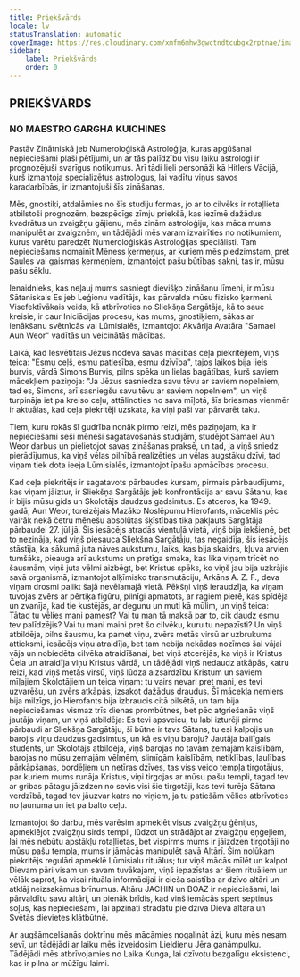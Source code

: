 ```yaml
---
title: Priekšvārds
locale: lv
statusTranslation: automatic
coverImage: https://res.cloudinary.com/xmfm6mhw3gwctndtcubgx2rptnae/image/upload/v1741354450/small_cover_tratado_esoterico_de_astrologia_hermetica_6210a35442.webp
sidebar:
    label: Priekšvārds
    order: 0
---
```

## PRIEKŠVĀRDS

### NO MAESTRO GARGHA KUICHINES

Pastāv Zinātniskā jeb Numeroloģiskā Astroloģija, kuras apgūšanai nepieciešami plaši pētījumi, un ar tās palīdzību visu laiku astrologi ir prognozējuši svarīgus notikumus. Arī tādi lieli personāži kā Hitlers Vācijā, kurš izmantoja specializētus astrologus, lai vadītu viņus savos karadarbībās, ir izmantojuši šīs zināšanas.

Mēs, gnostiķi, atdalāmies no šīs studiju formas, jo ar to cilvēks ir rotaļlieta atbilstoši prognozēm, bezspēcīgs zīmju priekšā, kas iezīmē dažādus kvadrātus un zvaigžņu gājienu, mēs zinām astroloģiju, kas māca mums manipulēt ar zvaigznēm, un tādējādi mēs varam izvairīties no notikumiem, kurus varētu paredzēt Numeroloģiskās Astroloģijas speciālisti. Tam nepieciešams nomainīt Mēness ķermeņus, ar kuriem mēs piedzimstam, pret Saules vai gaismas ķermeņiem, izmantojot pašu būtības sakni, tas ir, mūsu pašu sēklu.

Ienaidnieks, kas neļauj mums sasniegt dievišķo zināšanu līmeni, ir mūsu Sātaniskais Es jeb Leģionu vadītājs, kas pārvalda mūsu fizisko ķermeni. Visefektīvākais veids, kā atbrīvoties no Sliekšņa Sargātāja, kā to sauc kreisie, ir caur Iniciācijas procesu, kas mums, gnostiķiem, sākas ar ienākšanu svētnīcās vai Lūmisialēs, izmantojot Akvārija Avatāra "Samael Aun Weor" vadītās un veicinātās mācības.

Laikā, kad Iesvētītais Jēzus nodeva savas mācības ceļa piekritējiem, viņš teica: "Esmu ceļš, esmu patiesība, esmu dzīvība", tajos laikos bija liels burvis, vārdā Simons Burvis, pilns spēka un lielas bagātības, kurš saviem mācekļiem paziņoja: "Ja Jēzus sasniedza savu tēvu ar saviem nopelniem, tad es, Simons, arī sasniegšu savu tēvu ar saviem nopelniem", un viņš turpināja iet pa kreiso ceļu, attālinoties no sava mīļotā, šīs briesmas vienmēr ir aktuālas, kad ceļa piekritēji uzskata, ka viņi paši var pārvarēt taku.

Tiem, kuru rokās šī gudrība nonāk pirmo reizi, mēs paziņojam, ka ir nepieciešami seši mēneši sagatavošanās studijām, studējot Samael Aun Weor darbus un pielietojot savas zināšanas praksē, un tad, ja viņš sniedz pierādījumus, ka viņš vēlas pilnībā realizēties un vēlas augstāku dzīvi, tad viņam tiek dota ieeja Lūmisialēs, izmantojot īpašu apmācības procesu.

Kad ceļa piekritējs ir sagatavots pārbaudes kursam, pirmais pārbaudījums, kas viņam jāiztur, ir Sliekšņa Sargātājs jeb konfrontācija ar savu Sātanu, kas ir bijis mūsu gids un Skolotājs daudzus gadsimtus. Es atceros, ka 1949. gadā, Aun Weor, toreizējais Mazāko Noslēpumu Hierofants, māceklis pēc vairāk nekā četru mēnešu absolūtas šķīstības tika pakļauts Sargātāja pārbaudei 27. jūlijā. Šis iesācējs atradās vientuļā vietā, viņš bija iekšienē, bet to nezināja, kad viņš piesauca Sliekšņa Sargātāju, tas negaidīja, šis iesācējs stāstīja, ka sākumā juta nāves aukstumu, laiks, kas bija skaidrs, kļuva arvien tumšāks, pieauga arī aukstums un pretīga smaka, kas lika viņam trīcēt no šausmām, viņš juta vēlmi aizbēgt, bet Kristus spēks, ko viņš jau bija uzkrājis savā organismā, izmantojot alķīmisko transmutāciju, Arkāns A. Z. F., deva viņam drosmi palikt šajā nevēlamajā vietā. Pēkšņi viņš ieraudzīja, ka viņam tuvojas zvērs ar pērtiķa figūru, pilnīgi apmatots, ar ragiem pierē, kas spīdēja un zvanīja, kad tie kustējās, ar degunu un muti kā mūlim, un viņš teica: Tātad tu vēlies mani pamest? Vai tu man tā maksā par to, cik daudz esmu tev palīdzējis? Vai tu mani maini pret šo cilvēku, kuru tu nepazīsti? Un viņš atbildēja, pilns šausmu, ka pamet viņu, zvērs metās virsū ar uzbrukuma attieksmi, iesācējs viņu atraidīja, bet tam nebija nekādas nozīmes šai vājai vāja un nobiedēta cilvēka atraidīšanai, bet viņš atcerējās, ka viņš ir Kristus Čela un atraidīja viņu Kristus vārdā, un tādējādi viņš nedaudz atkāpās, katru reizi, kad viņš metās virsū, viņš lūdza aizsardzību Kristum un saviem mīļajiem Skolotājiem un teica viņam: tu vairs nevari pret mani, es tevi uzvarēšu, un zvērs atkāpās, izsakot dažādus draudus. Šī mācekļa nemiers bija milzīgs, jo Hierofants bija izbraucis citā pilsētā, un tam bija nepieciešamas vismaz trīs dienas prombūtnes, bet pēc atgriešanās viņš jautāja viņam, un viņš atbildēja: Es tevi apsveicu, tu labi izturēji pirmo pārbaudi ar Sliekšņa Sargātāju, šī būtne ir tavs Sātans, tu esi kalpojis un barojis viņu daudzus gadsimtus, un kā es viņu baroju? Jautāja bailīgais students, un Skolotājs atbildēja, viņš barojas no tavām zemajām kaislībām, barojas no mūsu zemajām vēlmēm, slimīgām kaislībām, netiklības, laulības pārkāpšanas, bordēļiem un netīras dzīves, tas viss veido tempļa tirgotājus, par kuriem mums runāja Kristus, viņi tirgojas ar mūsu pašu templi, tagad tev ar gribas pātagu jāizdzen no sevis visi šie tirgotāji, kas tevi turēja Sātana verdzībā, tagad tev jāuzvar katrs no viņiem, ja tu patiešām vēlies atbrīvoties no ļaunuma un iet pa balto ceļu.

Izmantojot šo darbu, mēs varēsim apmeklēt visus zvaigžņu ģēnijus, apmeklējot zvaigžņu sirds templi, lūdzot un strādājot ar zvaigžņu eņģeļiem, lai mēs nebūtu apstākļu rotaļlietas, bet vispirms mums ir jāizdzen tirgotāji no mūsu pašu tempļa, mums ir jāmācās manipulēt savā Altārī. Šim nolūkam piekritējs regulāri apmeklē Lūmisialu rituālus; tur viņš mācās mīlēt un kalpot Dievam pāri visam un savam tuvākajam, viņš iepazīstas ar šiem rituāliem un vēlāk saprot, ka visai rituāla informācijai ir cieša saistība ar dzīvo altāri un atklāj neizsakāmus brīnumus. Altāru JACHIN un BOAZ ir nepieciešami, lai pārvaldītu savu altāri, un pienāk brīdis, kad viņš iemācās spert septiņus soļus, kas nepieciešami, lai apzināti strādātu pie dzīvā Dieva altāra un Svētās dievietes klātbūtnē.

Ar augšāmcelšanās doktrīnu mēs mācāmies nogalināt āzi, kuru mēs nesam sevī, un tādējādi ar laiku mēs izveidosim Lieldienu Jēra ganāmpulku. Tādējādi mēs atbrīvojamies no Laika Kunga, lai dzīvotu bezgalīgu eksistenci, kas ir pilna ar mūžīgu laimi.

